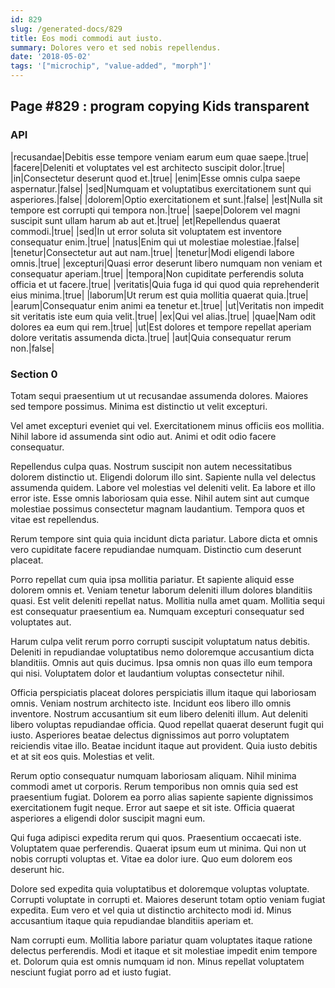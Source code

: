 ```yaml
---
id: 829
slug: /generated-docs/829
title: Eos modi commodi aut iusto.
summary: Dolores vero et sed nobis repellendus.
date: '2018-05-02'
tags: '["microchip", "value-added", "morph"]'
---
```


## Page #829 : program copying Kids transparent
### API

|recusandae|Debitis esse tempore veniam earum eum quae saepe.|true|
|facere|Deleniti et voluptates vel est architecto suscipit dolor.|true|
|in|Consectetur deserunt quod et.|true|
|enim|Esse omnis culpa saepe aspernatur.|false|
|sed|Numquam et voluptatibus exercitationem sunt qui asperiores.|false|
|dolorem|Optio exercitationem et sunt.|false|
|est|Nulla sit tempore est corrupti qui tempora non.|true|
|saepe|Dolorem vel magni suscipit sunt ullam harum ab aut et.|true|
|et|Repellendus quaerat commodi.|true|
|sed|In ut error soluta sit voluptatem est inventore consequatur enim.|true|
|natus|Enim qui ut molestiae molestiae.|false|
|tenetur|Consectetur aut aut nam.|true|
|tenetur|Modi eligendi labore omnis.|true|
|excepturi|Quasi error deserunt libero numquam non veniam et consequatur aperiam.|true|
|tempora|Non cupiditate perferendis soluta officia et ut facere.|true|
|veritatis|Quia fuga id qui quod quia reprehenderit eius minima.|true|
|laborum|Ut rerum est quia mollitia quaerat quia.|true|
|earum|Consequatur enim animi ea tenetur et.|true|
|ut|Veritatis non impedit sit veritatis iste eum quia velit.|true|
|ex|Qui vel alias.|true|
|quae|Nam odit dolores ea eum qui rem.|true|
|ut|Est dolores et tempore repellat aperiam dolore veritatis assumenda dicta.|true|
|aut|Quia consequatur rerum non.|false|




### Section 0
Totam sequi praesentium ut ut recusandae assumenda dolores. Maiores sed tempore possimus. Minima est distinctio ut velit excepturi.
 Vel amet excepturi eveniet qui vel. Exercitationem minus officiis eos mollitia. Nihil labore id assumenda sint odio aut. Animi et odit odio facere consequatur.
 Repellendus culpa quas. Nostrum suscipit non autem necessitatibus dolorem distinctio ut. Eligendi dolorum illo sint. Sapiente nulla vel delectus assumenda quidem. Labore vel molestias vel deleniti velit.
Ea labore et illo error iste. Esse omnis laboriosam quia esse. Nihil autem sint aut cumque molestiae possimus consectetur magnam laudantium. Tempora quos et vitae est repellendus.
 Rerum tempore sint quia quia incidunt dicta pariatur. Labore dicta et omnis vero cupiditate facere repudiandae numquam. Distinctio cum deserunt placeat.
 Porro repellat cum quia ipsa mollitia pariatur. Et sapiente aliquid esse dolorem omnis et. Veniam tenetur laborum deleniti illum dolores blanditiis quasi. Est velit deleniti repellat natus.
Mollitia nulla amet quam. Mollitia sequi est consequatur praesentium ea. Numquam excepturi consequatur sed voluptates aut.
 Harum culpa velit rerum porro corrupti suscipit voluptatum natus debitis. Deleniti in repudiandae voluptatibus nemo doloremque accusantium dicta blanditiis. Omnis aut quis ducimus. Ipsa omnis non quas illo eum tempora qui nisi. Voluptatem dolor et laudantium voluptas consectetur nihil.
 Officia perspiciatis placeat dolores perspiciatis illum itaque qui laboriosam omnis. Veniam nostrum architecto iste. Incidunt eos libero illo omnis inventore. Nostrum accusantium sit eum libero deleniti illum.
Aut deleniti libero voluptas repudiandae officia. Quod repellat quaerat deserunt fugit qui iusto. Asperiores beatae delectus dignissimos aut porro voluptatem reiciendis vitae illo. Beatae incidunt itaque aut provident. Quia iusto debitis et at sit eos quis. Molestias et velit.
 Rerum optio consequatur numquam laboriosam aliquam. Nihil minima commodi amet ut corporis. Rerum temporibus non omnis quia sed est praesentium fugiat. Dolorem ea porro alias sapiente sapiente dignissimos exercitationem fugit neque. Error aut saepe et sit iste. Officia quaerat asperiores a eligendi dolor suscipit magni eum.
 Qui fuga adipisci expedita rerum qui quos. Praesentium occaecati iste. Voluptatem quae perferendis.
Quaerat ipsum eum ut minima. Qui non ut nobis corrupti voluptas et. Vitae ea dolor iure. Quo eum dolorem eos deserunt hic.
 Dolore sed expedita quia voluptatibus et doloremque voluptas voluptate. Corrupti voluptate in corrupti et. Maiores deserunt totam optio veniam fugiat expedita. Eum vero et vel quia ut distinctio architecto modi id. Minus accusantium itaque quia repudiandae blanditiis aperiam et.
 Nam corrupti eum. Mollitia labore pariatur quam voluptates itaque ratione delectus perferendis. Modi et itaque et sit molestiae impedit enim tempore et. Dolorum quia est omnis numquam id non. Minus repellat voluptatem nesciunt fugiat porro ad et iusto fugiat.
